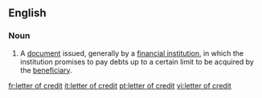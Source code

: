 ==English==

===Noun===
{{wikipedia}}
{{en-noun|sg=[[letter]] [[of]] [[credit]]|pl=letters of credit}}

# A [[document]] issued, generally by a [[financial institution]], in which the institution promises to pay debts up to a certain limit to be acquired by the [[beneficiary]].

[[fr:letter of credit]]
[[it:letter of credit]]
[[pt:letter of credit]]
[[vi:letter of credit]]